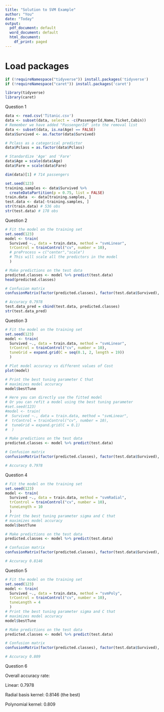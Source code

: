 ```yaml
---
title: "Solution to SVM Example"
author: "You"
date: "Today"
output:
  pdf_document: default
  word_document: default
  html_document:
    df_print: paged
---
```


# Load packages
```r
if (!requireNamespace("tidyverse")) install.packages('tidyverse')
if (!requireNamespace("caret")) install.packages('caret')

library(tidyverse)
library(caret)
```

Question 1

```r
data <- read.csv('Titanic.csv')
data <- subset(data, select = -c(PassengerId,Name,Ticket,Cabin))
# Remember we have added "PassengerId" into the removal list
data <- subset(data, is.na(Age) == FALSE)
data$Survived <- as.factor(data$Survived)

# Pclass as a categorical predictor
data$Pclass = as.factor(data$Pclass)

# Standardize 'Age' and 'Fare'
data$Age = scale(data$Age)
data$Fare = scale(data$Fare)

dim(data)[1] # 714 passengers

set.seed(123)
training.samples <- data$Survived %>%
  createDataPartition(p = 0.75, list = FALSE)
train.data  <- data[training.samples, ]
test.data <- data[-training.samples, ]
str(train.data) # 536 obs
str(test.data) # 178 obs
```

Question 2

```r
# Fit the model on the training set
set.seed(123)
model <- train(
  Survived ~., data = train.data, method = "svmLinear",
  trControl = trainControl("cv", number = 10),
  # preProcess = c("center","scale")
  # This will scale all the predictors in the model
  )

# Make predictions on the test data
predicted.classes <- model %>% predict(test.data)
head(predicted.classes)

# Confusion matrix
confusionMatrix(factor(predicted.classes), factor(test.data$Survived), positive = '1')

# Accuracy 0.7978
test.data_pred = cbind(test.data, predicted.classes)
str(test.data_pred)
```

Question 3

```r
# Fit the model on the training set
set.seed(123)
model <- train(
  Survived ~., data = train.data, method = "svmLinear",
  trControl = trainControl("cv", number = 10),
  tuneGrid = expand.grid(C = seq(0.1, 2, length = 19))
  )

# Plot model accuracy vs different values of Cost
plot(model)

# Print the best tuning parameter C that
# maximizes model accuracy
model$bestTune

# Here you can directly use the fitted model
# Or you can refit a model using the best tuning parameter
#set.seed(123)
#model <- train(
#  Survived ~., data = train.data, method = "svmLinear",
#  trControl = trainControl("cv", number = 10),
#  tuneGrid = expand.grid(C = 0.1)
#  )

# Make predictions on the test data
predicted.classes <- model %>% predict(test.data)

# Confusion matrix
confusionMatrix(factor(predicted.classes), factor(test.data$Survived), positive = '1')

# Accuracy 0.7978
```

Question 4

```r
# Fit the model on the training set
set.seed(123)
model <- train(
  Survived ~., data = train.data, method = "svmRadial",
  trControl = trainControl("cv", number = 10),
  tuneLength = 10
  )
# Print the best tuning parameter sigma and C that
# maximizes model accuracy
model$bestTune

# Make predictions on the test data
predicted.classes <- model %>% predict(test.data)

# Confusion matrix
confusionMatrix(factor(predicted.classes), factor(test.data$Survived), positive = '1')

# Accuracy 0.8146
```

Question 5

```r
# Fit the model on the training set
set.seed(123)
model <- train(
  Survived ~., data = train.data, method = "svmPoly",
  trControl = trainControl("cv", number = 10),
  tuneLength = 4
  )
# Print the best tuning parameter sigma and C that
# maximizes model accuracy
model$bestTune

# Make predictions on the test data
predicted.classes <- model %>% predict(test.data)

# Confusion matrix
confusionMatrix(factor(predicted.classes), factor(test.data$Survived), positive = '1')

# Accuracy 0.809
```

Question 6

Overall accuracy rate:

Linear: 0.7978

Radial basis kernel: 0.8146 (the best)

Polynomial kernel: 0.809
